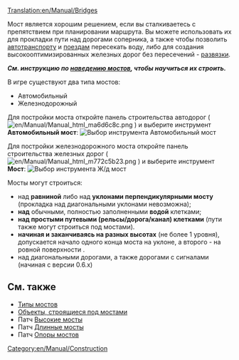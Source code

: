 [[Translation:en/Manual/Bridges]]
{{ru/Manual/Оглавление|Оглавление}}
<!--
 Previous content wasn't as insightful as the building bridges tutorial
 + this page should be more of a reference, link section and a quick guide, not beginners guide
-->

Мост является хорошим решением, если вы сталкиваетесь с препятствием при планировании маршрута. Вы можете использовать их для прокладки пути над дорогами соперника, а также чтобы позволить [[ru/Manual/Автотранспорт|автотранспорту]] и [[ru/Manual/Поезда|поездам]] пересекать воду, либо для создания высокооптимизированных железных дорог без пересечений - [[ru/Community/Junctionary/Main Page|развязки]].

'''''См. инструкцию по [[ru/Manual/Наведение мостов|наведению мостов]], чтобы научиться их строить.'''''

В игре существуют два типа мостов:
* Автомобильный
* Железнодорожный

Для постройки моста откройте панель строительства автодорог ( [[File:en/Manual/Manual html ma6d6c8c.png]] ) и выберите инструмент '''Автомобильный мост''':
[[File:en/Manual/BridgeTut14.png|none|frame|Выбор инструмента '''Автомобильный мост''']]

Для постройки железнодорожного моста откройте панель строительства железных дорог ( [[File:en/Manual/Manual html m772c5b23.png]] ) и выберите инструмент '''Мост''':
[[File:en/Manual/BridgeTut1.png|none|frame|Выбор инструмента '''Ж/д мост''']]

Мосты могут строиться:
* над '''равниной''' либо над '''уклонами перпендикулярными мосту''' (прокладка над диагональными уклонами невозможна);
* '''над''' обычными, полностью заполненными '''водой''' клетками;
* '''над простыми путевыми (рельсы/дорога/канал) клетками''' (пути также могут строиться под мостами).
* '''начиная и заканчиваясь на разных высотах''' (не более 1 уровня), допускается начало одного конца моста на уклоне, а второго - на ровной поверхности .
* над диагональными дорогами, а также дорогами с сигналами (начиная с версии 0.6.x)

<!-- COMMENT START
Left this just a reference for future edit(s)

==Building bridges for beginners==
Start by opening up the build toolbar for railways and clicking on [[File:en/Manual/Build bridge.png]] (build bridges button). You'll notice that your cursor will change:
[[File:Ottdbridge1.png|none|frame|See the build bridges cursor?]]
Next you have to recognize where you can build bridges. We'll start off with a standard bridge-the-gap bridge, which can be placed in an area that looks like this:
[[File:Ottdbridge1.6.png|none|frame|What a nice place for a bridge!]]
When you move your mouse over the ground, the square the mouse is in is highlighted; the bridge will start here.
[[File:Ottdbridge2.png|none|frame|See it highlighted there?]]
Now, just click, hold down, and drag to the opposite sloped tile, like so:
[[File:Ottdbridge3.png|none|frame|4. Remember, you're still holding the mouse button down...]]
Once you've dragged there, where you want the bridge to be, let go of the mouse button. The bridge selection dialog will open. The options will vary depending on the bridge length and the year.
[[File:Ottdbridge4.png|center|none|frame|You can choose which bridge you want.]]
Click the bridge you want, we'll select Steel Girder this time:
[[File:Ottdbridge5.png|none|frame|Bridge chosen...]]
And... there you go, your (I suppose) very first bridge. You'll notice the red text rising, displaying the amount of money you've spent.
[[File:Ottdbridge6.png|none|frame|That cost you 579 pounds!]]
This works the same way for road construction as well; just select the bridge construction tool from the road construction tool bar.

Now we've got making bridges down, there are a few more things that you can do. Bridges can be even constructed on flat land - say to avoid a track built by competition.
[[File:Ottdbridge11.png|none|frame|Bridge on flat land]]

Or, you can even do something like the following if the mind takes you.
[[File:Ottdbridge9.png|none|frame|Not really useful, but...]]

END COMMENT -->
== См. также ==
*[[en/Manual/Base Set/Bridge types|Типы мостов]]
*[[en/Archive/Manual/New Bridges|Объекты, строящиеся под мостами]]
*Патч [[en/Archive/Manual/Higher bridges|Высокие мосты]]
*Патч [[en/Archive/Manual/Settings/Longer bridges|Длинные мосты]] 
*Патч [[en/Archive/Manual/Settings/Bridge pillars|Опоры мостов]] 

[[Category:en/Manual/Construction]]
<!-- this is not tutorial/walkthrough category member -->